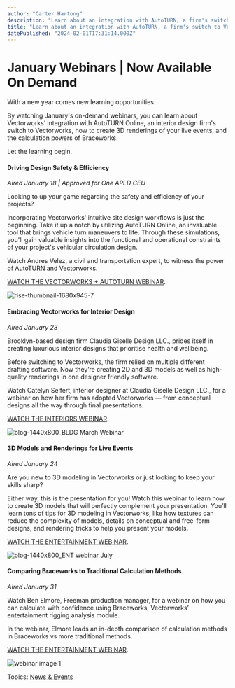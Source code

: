 ```yaml
---
author: "Carter Hartong"
description: "Learn about an integration with AutoTURN, a firm's switch to Vectorworks, how to create 3D renderings for live events, and calculation in Braceworks."
title: "Learn about an integration with AutoTURN, a firm's switch to Vectorworks, how to create 3D renderings for live events, and calculation in Braceworks." 
datePublished: "2024-02-01T17:31:14.000Z"
---
```

# January Webinars | Now Available On Demand

With a new year comes new learning opportunities.

By watching January's on-demand webinars, you can learn about Vectorworks’ integration with AutoTURN Online, an interior design firm's switch to Vectorworks, how to create 3D renderings of your live events, and the calculation powers of Braceworks.

Let the learning begin.

#### Driving Design Safety & Efficiency

_Aired January 18 | Approved for One APLD CEU_

Looking to up your game regarding the safety and efficiency of your projects?

Incorporating Vectorworks' intuitive site design workflows is just the beginning. Take it up a notch by utilizing AutoTURN Online, an invaluable tool that brings vehicle turn maneuvers to life. Through these simulations, you'll gain valuable insights into the functional and operational constraints of your project's vehicular circulation design.

Watch Andres Velez, a civil and transportation expert, to witness the power of AutoTURN and Vectorworks. 

[WATCH THE VECTORWORKS + AUTOTURN WEBINAR](https://university.vectorworks.net/course/view.php?id=3171).

![rise-thumbnail-1680x945-7](https://blog.vectorworks.net/hs-fs/hubfs/Blog%20Images/240109_January%20Webinar%20Blog/rise-thumbnail-1680x945-7.png?width=1440&height=810&name=rise-thumbnail-1680x945-7.png)

#### Embracing Vectorworks for Interior Design

_Aired January 23_

Brooklyn-based design firm Claudia Giselle Design LLC., prides itself in creating luxurious interior designs that prioritise health and wellbeing.

Before switching to Vectorworks, the firm relied on multiple different drafting software. Now they’re creating 2D and 3D models as well as high-quality renderings in one designer friendly software.

Watch Catelyn Seifert, interior designer at Claudia Giselle Design LLC., for a webinar on how her firm has adopted Vectorworks — from conceptual designs all the way through final presentations.

[WATCH THE INTERIORS WEBINAR](https://university.vectorworks.net/course/view.php?id=2532).

![blog-1440x800_BLDG March Webinar](https://blog.vectorworks.net/hs-fs/hubfs/Blog%20Images/230310_March%20Webinars%20LP%20Blog/blog-1440x800_BLDG%20March%20Webinar.png?width=1440&height=800&name=blog-1440x800_BLDG%20March%20Webinar.png)

#### 3D Models and Renderings for Live Events 

_Aired January 24_

Are you new to 3D modeling in Vectorworks or just looking to keep your skills sharp? 

Either way, this is the presentation for you! Watch this webinar to learn how to create 3D models that will perfectly complement your presentation. You’ll learn tons of tips for 3D modeling in Vectorworks, like how textures can reduce the complexity of models, details on conceptual and free-form designs, and rendering tricks to help you present your models.

[WATCH THE ENTERTAINMENT WEBINAR](https://university.vectorworks.net/course/view.php?id=2366).

![blog-1440x800_ENT webinar July](https://blog.vectorworks.net/hs-fs/hubfs/Blog%20Images/230710_July%20Webinar/blog-1440x800_ENT%20webinar%20July.png?width=1440&height=800&name=blog-1440x800_ENT%20webinar%20July.png)

#### Comparing Braceworks to Traditional Calculation Methods

_Aired January 31_

Watch Ben Elmore, Freeman production manager, for a webinar on how you can calculate with confidence using Braceworks, Vectorworks’ entertainment rigging analysis module. 

In the webinar, Elmore leads an in-depth comparison of calculation methods in Braceworks vs more traditional methods.

[WATCH THE ENTERTAINMENT WEBINAR](https://university.vectorworks.net/course/view.php?id=3206).

![webinar image 1](https://blog.vectorworks.net/hs-fs/hubfs/Blog%20Images/240109_January%20Webinar%20Blog/webinar%20image%201.jpg?width=1440&height=852&name=webinar%20image%201.jpg)

 Topics: [News & Events](https://blog.vectorworks.net/topic/news-events) 

 